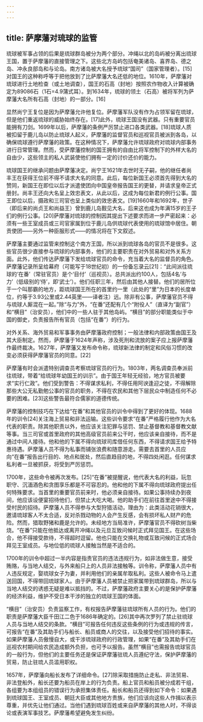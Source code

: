 ```yaml
---
---
---
```

title: 萨摩藩对琉球的监管
---



琉球被军事占领的后果是琉球群岛被分为两个部分。冲绳以北的岛屿被分离出琉球王国，置于萨摩藩的直接管理之下。这些北方岛屿包括奄美诸岛、喜界岛、德之岛、冲永良部岛和与论岛。南方诸岛被大名授予琉球“国司”（国家管理者）。[15]对国王的这种称呼等于把他放到了比萨摩藩大名还低的地位。1610年，萨摩藩对琉球进行土地检查（或土地调查），国王的石高（封地）按照农作物收入计算被确定为89086石（1石=4.9蒲式耳）。到1634年，琉球的领土（石高）被将军列为萨摩藩大名所有石高（封地）的一部分。[16]

显然尚宁王复位是因为萨摩藩允许他复位。萨摩藩军队没有作为占领军留在琉球，但是他们重返琉球的威胁始终存在。[17]此外，琉球王国没有武器。只有重要官员能拥有刀剑。1699年以后，萨摩藩的条例严厉禁止进口各类武器。[18]琉球人质被扣留于鹿儿岛以防止琉球人起义，萨摩藩的监督官员和巡视官员被派到各岛，以确保琉球遵行萨摩藩的政策。在这种情况下，萨摩藩允许琉球政府对琉球内部事务进行日常管理。然而，受萨摩藩控制的国王拥有的自由比将军控制下的外样大名的自由少，这些领主的私人武装使他们拥有一定的讨价还价的能力。

琉球国王的继承问题由萨摩藩决定。尚宁王1621年去世时无子嗣，他的继任者尚丰王在获得王位前不得不请求大名的同意。此后，每位新国王必须首先得到大名的赞同，新国王在即位以后才派遣使团向中国皇帝报告国王的更替，并请求皇帝正式册封。尚丰王还向大名呈上效忠表文，从此以后，这成为每位新君的例行公事。国王即位以后，摄政和三司官也呈上类似的效忠表文。[19]1660年和1692年，世子（即后来的尚贞王和尚益王）曾到鹿儿岛觐见大名，后来这也成为年满15岁的王子们的例行公事。[20]萨摩藩对琉球的控制因其提出下述要求而进一步严密起来：必须有一些王室成员或三司官家属到位于鹿儿岛供琉球代表使用的琉球馆中居住。朝贡使团——另外一种臣服形式——的情况将在下文叙述。

萨摩藩主要通过监管来控制这个南方王国，所以派到琉球各岛的官员不是很多。这些官员很少直接参与琉球的内部事务，他们的主要职责在对外贸易和对外关系方面。此外，他们传达萨摩藩下发给琉球官员的命令，充当着大名的监督员的角色。萨摩藩记录所呈给幕府（可能写于18世纪初）的一份备忘录云[21]：“此间派往琉球的‘在番’（常驻官员）是个‘目付’（巡视员）。总共派出约100人，包括4名‘与力’（低级别的‘侍’，即‘武士’）。他们任职三年，然后由其他人接替。他们的居所位于一个叫那霸的地方，距琉球国王所在的首里约一里（此处的“里”为日本的长度单位，约等于3.93公里或2.44英里——译者注）远。除非有公事，萨摩藩官员不得与琉球人厮混在一起。”除“与力”外，“在番”还配有几个“附役人”（直译为“副官”）和“横目”（治安员），他们中的一些人驻于其他岛屿。“横目”的部分职能类似于中国的御史，负责报告所有官员（包括“在番”）的行为。

对外关系、海外贸易和军事事务由萨摩藩政府控制；一般法律和内部政策由国王及其大臣制定。然而，萨摩藩于1624年声称，涉及死刑和流放的案子应上报萨摩藩作最终裁决。1627年，萨摩藩又发布命令称，琉球新法律的制定和风俗习惯的改变必须获得萨摩藩官员的同意。[22]

萨摩藩有时会派遣特别调查员考察琉球官员的行为。1803年，两名调查员奉派前往琉球，带着“给琉球年幼国王的训示”。由于国王年轻无经验，地方官员被要求“实行仁政”。他们受到警告：不得谋求私利，不得任用阿谀逢迎之徒，不得解除那些大公无私勤勉公事的官员的职务，不得在农民和其他下层民众中制造任何不必要的困难。[23]这些警告最符合儒家的道德传统。

萨摩藩的控制技巧在下达给“在番”和其他官员的训令中得到了更好的体现。1688年的训令[24]关注海上贸易和非法运输。这些训令要求“在番”严格履行他作为大名代表的职责。除其他职责以外，他应该关注犯罪与惩罚、禁止基督教和基督教文献等事。当三司官或首里政府的其他高级官员前来公干时，他应该亲自接待，而不是通过中间人接待。他和他的下属不得向琉球司库借任何东西，不得请求国王给予特惠待遇。萨摩藩人员不得为私事而铺张浪费和随意游走。需要去首里的人员应向“在番”报告出行目的、地点和居处，然后直趋目的地，不得四处闲逛。任何谋求私利者一旦被抓获，将受到严厉惩罚。

1700年，这些命令被再次发布。[25]“在番”被提醒说，他代表大名的利益，玩忽职守、沉湎酒色和贪图享乐都是不可容忍的。他和他的下属不得向琉球政府提出任何特殊要求。当首里的重要官员前来时，他必须亲自接待。如果公事持续办到夜间，他应该设便宴招待他们，但禁止大吃大喝。他的助手们在前往首里途中不得接受村民的招待。萨摩藩人员不得参与大型狩猎活动，理由为：此类活动花销很大，邀请琉球客人不太合适，反对杀戮动物的人会产生反感，会有损坏私人财产的危险。然而，猎取野猪和鹿是允许的。未经地方当局准许，萨摩藩官员不得砍树当柴烧。“在番”只能在他抵达或离开冲绳以及元旦互致问候时正式拜见国王。在这些场合，他不得接受款待，不得超时逗留。他也只能在交换礼物或互致问候的正式场合拜见王室成员。与地位低的琉球人接触当然是不适合的。

1700年的训令中超过一半内容是指责官员的违法违规行为，如非法做生意，接受贿赂，与当地人结交，与外来船只上的人员非法接触等。训令称，萨摩藩人员中有人违反规定，娶琉球女子为妻，并利用他们的亲属牟取私利。这些人被命令马上遣送回国，不得带回琉球家人。由于萨摩藩人员被禁止把家属带到琉球群岛，所以与当地人结交的诱惑无疑是难以抵挡的。不过，萨摩藩政府主要关心的是保护萨摩藩的经济利益，维护不受日本干涉的独立的琉球王国的体面。

“横目”（治安员）负责监察工作，有权报告萨摩藩驻琉球所有人员的行为。他们的职责是萨摩藩大臣千田江二色于1686年确定的。[26]其中再次罗列了禁止驻琉球人员与当地人结交的条款。“横目”可报告任何违反这些条例的行为或违规的传言，可报告“在番”及其助手们与船长、船员或商人的交往，以及接受他们招待的事实。如果萨摩藩人员傲慢自大，或干涉琉球政府的行政管理，如果“在番”及其助手们在巡视农村期间给农民造成额外负担，也可予以报告。虽然“横目”也需报告琉球官员的一般行为，但他们的主要任务还是保证萨摩藩驻琉人员遵纪守法，保护萨摩藩的贸易，防止驻琉人员滥用职权。

1657年，萨摩藩向船长发布了详细命令。[27]除采取措施防止走私、非法贸易、非法登船外，船长还要为船员在岸上的行为负责。船上官员和船员被分成若干组，各组要为本组组员的错误行为承担集体责任。船长和船员还得到如下命令：如果遇到琉球国王、王室成员、朝廷大臣或其他地方贵族，他们应该向这些人作揖以表示尊重，并优先让他们通过。当他们遇到琉球百姓或来自萨摩藩的其他人时，不得谈论或表演军事技艺。萨摩藩希望避免发生纠纷。